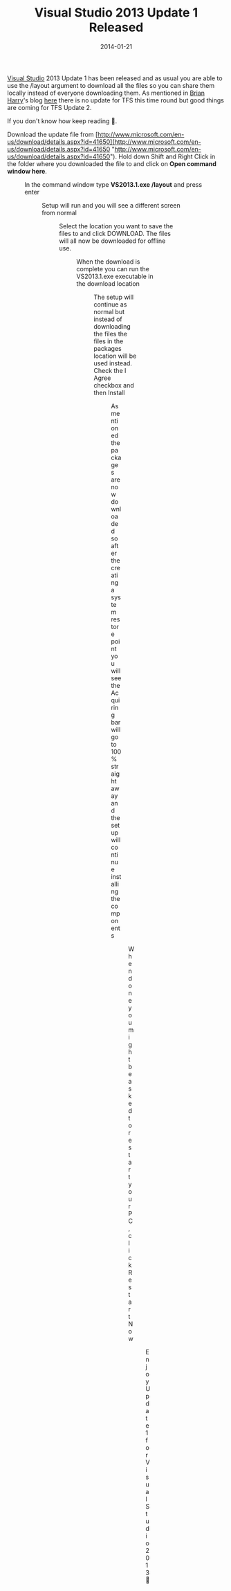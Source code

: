 ﻿---
title: 'Visual Studio 2013 Update 1  Released'
date: 2014-01-21
tags: ['Visual Studio', 'Visual Studio Update']
draft: false
summary: 'Visual Studio 2013 Update 1 has been released and as usual you are able to use the /layout argument to download all the files so you can share them locally instead of everyone downloading them. As mentioned in Brian Harry''s blog here there is no update for TFS this time round but good things are coming for TFS Update 2.'
---


[Visual Studio](http://www.visualstudio.com/) 2013 Update 1 has been released and as usual you are able to use the /layout argument to download all the files so you can share them locally instead of everyone downloading them. As mentioned in [Brian Harry](http://blogs.msdn.com/b/bharry/)'s blog [here](http://blogs.msdn.com/b/bharry/archive/2014/01/20/vs-2013-1-update-1-is-available.aspx) there is no update for TFS this time round but good things are coming for TFS Update 2.
 
If you don't know how keep reading 🙂.
 
Download the update file from [http://www.microsoft.com/en-us/download/details.aspx?id=41650](http://www.microsoft.com/en-us/download/details.aspx?id=41650 "http://www.microsoft.com/en-us/download/details.aspx?id=41650"). Hold down Shift and Right Click in the folder where you downloaded the file to and click on **Open command window here**.
 
<Figure key="/images/9acdc3868f57463dba037e63e9ed0a04.png" src="/images/9acdc3868f57463dba037e63e9ed0a04.png" alt="Open command window here option in context menu" width="0" height="0" caption="Context menu with 'Open command window here' option" />
 
In the command window type **VS2013.1.exe /layout** and press enter
 
<Figure key="/images/5a2810e45af848b98aee328104841b14.png" src="/images/5a2810e45af848b98aee328104841b14.png" alt="VS2013.1.exe /layout command in command prompt" width="0" height="0" caption="Running the VS2013.1.exe /layout command" />
 
Setup will run and you will see a different screen from normal
 
<Figure key="/images/ab6a58a369f54f23b96ef1e3e45bb5dd.png" src="/images/ab6a58a369f54f23b96ef1e3e45bb5dd.png" alt="Visual Studio 2013 Update 1 layout download screen" width="0" height="0" caption="Visual Studio 2013 Update 1 layout download interface" />
 
Select the location you want to save the files to and click DOWNLOAD. The files will all now be downloaded for offline use.
 
<Figure key="/images/8fdae3e67fd844ff92b1b0f7a29f4277.png" src="/images/8fdae3e67fd844ff92b1b0f7a29f4277.png" alt="Visual Studio 2013 Update 1 download progress" width="0" height="0" caption="Download progress for Visual Studio 2013 Update 1 files" />
 
 When the download is complete you can run the VS2013.1.exe executable in the download location 
 
<Figure key="/images/e30911af17654818a5be7807da94bd09.png" src="/images/e30911af17654818a5be7807da94bd09.png" alt="VS2013.1.exe in download location" width="0" height="0" caption="VS2013.1.exe ready to run from the download location" />
 
The setup will continue as normal but instead of downloading the files the files in the packages location will be used instead. Check the I Agree checkbox and then Install
 
<Figure key="/images/fc40098a84234f0f83bf452a70f9781e.png" src="/images/fc40098a84234f0f83bf452a70f9781e.png" alt="Visual Studio 2013 Update 1 installation screen" width="0" height="0" caption="Visual Studio 2013 Update 1 installation agreement and start" />
 
As mentioned the packages are now downloaded so after the creating a system restore point you will see the Acquiring bar will go to 100% straight away and the setup will continue installing the components
 
<Figure key="/images/92006d6cff1d4f12b12b760543ffbfe0.png" src="/images/92006d6cff1d4f12b12b760543ffbfe0.png" alt="Visual Studio 2013 Update 1 acquiring packages quickly" width="0" height="0" caption="Acquiring packages step completing quickly during installation" />
 
When done you might be asked to restart your PC, click Restart Now
 
<Figure key="/images/1f89003dec114c62adcc5823139aeb64.png" src="/images/1f89003dec114c62adcc5823139aeb64.png" alt="Visual Studio 2013 Update 1 restart prompt" width="0" height="0" caption="Restart prompt after Visual Studio 2013 Update 1 installation" />
 
Enjoy Update 1 for Visual Studio 2013 🙂

